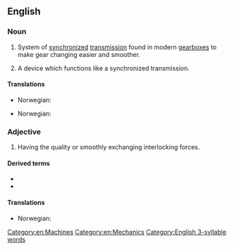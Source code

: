 ==English==
{{wikipedia}}

===Noun===
{{en-noun|synchromeshes}}

# System of [[synchronized]] [[transmission]] found in modern [[gearbox|gearboxes]] to make gear changing easier and smoother.
# {{lb|en|by extension}} A device which functions like a synchronized transmission.

====Translations====
{{trans-top|system of synchronized transmission found in modern gearboxes}}
* Norwegian: {{t|no|synkrongir|n}}
{{trans-mid}}
{{trans-bottom}}

{{trans-top|a device which functions like a synchronized transmission}}
* Norwegian: {{t|no|synkronisering|c}}
{{trans-mid}}
{{trans-bottom}}

===Adjective===
{{en-adj|-}}

# Having the quality or smoothly exchanging interlocking forces.

====Derived terms====
* {{l|en|synchromesh gearbox}}
* {{l|en|synchromesh transmission}}

====Translations====
{{trans-top|a device which functions like a synchronized transmission}}
* Norwegian: {{t|no|synkronisert}}
{{trans-mid}}
{{trans-bottom}}

[[Category:en:Machines]]
[[Category:en:Mechanics]]
[[Category:English 3-syllable words]]